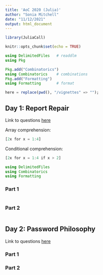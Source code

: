 ```yaml
---
title: 'AoC 2020 (Julia)'
author: "Sonia Mitchell"
date: "11/12/2021"
output: html_document
---
```


```r
library(JuliaCall)

knitr::opts_chunk$set(echo = TRUE)
```

```julia
using DelimitedFiles   # readdlm
using Pkg

Pkg.add("Combinatorics")
using Combinatorics    # combinations
Pkg.add("Formatting")
using Formatting       # format

here = replace(pwd(), "/vignettes" => "");
```

## Day 1: Report Repair

Link to questions [here](https://adventofcode.com/2020/day/1)

Array comprehension:

```julia
[2x for x = 1:4]
```

Conditional comprehension:

```julia
[2x for x = 1:4 if x > 2]
```

```julia
using DelimitedFiles
using Combinatorics
using Formatting
```

### Part 1

```julia
```

### Part 2

```julia
```

## Day 2: Password Philosophy

Link to questions [here](https://adventofcode.com/2020/day/2)

### Part 1

### Part 2
